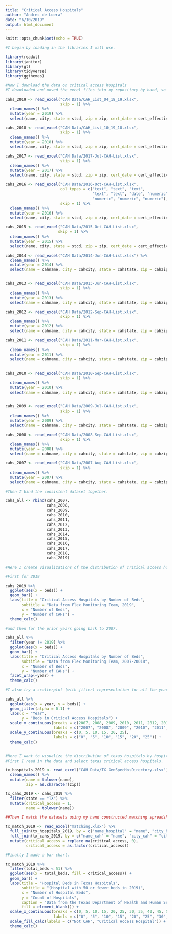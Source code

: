 ```yaml
---
title: "Critical Access Hospitals"
author: "Andres de Loera"
date: "6/10/2019"
output: html_document
---
```


```r
knitr::opts_chunk$set(echo = TRUE)

#I begin by loading in the libraries I will use.

library(readxl)
library(janitor)
library(gt)
library(tidyverse)
library(ggthemes)

#Now I download the data on critical access hospitals 
#I downloaded and moved the excel files into my repository by hand, so here I just read them into an r object, call clean names for ease of use, add a year variable, and use select to get a consistent name, selection and ordering of variables. 

cahs_2019 <- read_excel("CAH Data/CAH_List_04_18_19.xlsx",
                        skip = 1) %>%
  clean_names() %>%
  mutate(year = 2019) %>%
  select(name, city, state = stcd, zip = zip, cert_date = cert_effective_date, beds = number_beds, year)

cahs_2018 <- read_excel("CAH Data/CAH_List_10_19_18.xlsx", 
                        skip = 1) %>%
  clean_names() %>%
  mutate(year = 2018) %>%
  select(name, city, state = stcd, zip = zip, cert_date = cert_effective_date, beds = number_beds, year)

cahs_2017 <- read_excel("CAH Data/2017-Jul-CAH-List.xlsx",
                        skip = 1) %>%
  clean_names() %>%
  mutate(year = 2017) %>%
  select(name, city, state = stcd, zip = zip, cert_date = cert_effective_date, beds = number_beds, year)

cahs_2016 <- read_excel("CAH Data/2016-Oct-CAH-List.xlsx", 
                        col_types = c("text", "text", "text", 
                                      "text", "text", "date", "numeric", 
                                      "numeric", "numeric", "numeric"), 
                        skip = 1) %>%
  clean_names() %>%
  mutate(year = 2016) %>%
  select(name, city, state = stcd, zip = zip, cert_date = cert_effective_date, beds = number_beds, year)

cahs_2015 <- read_excel("CAH Data/2015-Oct-CAH-List.xlsx",
                       skip = 1) %>%
  clean_names() %>%
  mutate(year = 2015) %>%
  select(name, city, state = stcd, zip = zip, cert_date = cert_effective_date, beds = number_beds, year)

cahs_2014 <- read_excel("CAH Data/2014-Jun-CAH-List.xlsx") %>%
  clean_names() %>%
  mutate(year = 2014) %>%
  select(name = cahname, city = cahcity, state = cahstate, zip = cahzip, cert_date = cah_eff, beds, year)


cahs_2013 <- read_excel("CAH Data/2013-Jun-CAH-List.xlsx", 
                        skip = 1) %>%
  clean_names() %>%
  mutate(year = 2013) %>%
  select(name = cahname, city = cahcity, state = cahstate, zip = cahzip, cert_date = cah_eff, beds, year)

cahs_2012 <- read_excel("CAH Data/2012-Sep-CAH-List.xlsx", 
                        skip = 1) %>%
  clean_names() %>%
  mutate(year = 2012) %>%
  select(name = cahname, city = cahcity, state = cahstate, zip = cahzip, cert_date = cah_eff, beds, year)

cahs_2011 <- read_excel("CAH Data/2011-Mar-CAH-List.xlsx",
                        skip = 1) %>%
  clean_names() %>%
  mutate(year = 2011) %>%
  select(name = cahname, city = cahcity, state = cahstate, zip = cahzip, cert_date = cah_eff, beds, year)

  
cahs_2010 <- read_excel("CAH Data/2010-Sep-CAH-List.xlsx",
                        skip = 1) %>%
  clean_names() %>%
  mutate(year = 2010) %>%
  select(name = cahname, city = cahcity, state = cahstate, zip = cahzip, cert_date = cah_eff, beds, year)
  

cahs_2009 <- read_excel("CAH Data/2009-Jul-CAH-List.xlsx",
                        skip = 1) %>%
  clean_names() %>%
  mutate(year = 2009) %>%
  select(name = cahname, city = cahcity, state = cahstate, zip = cahzip, cert_date = cah_eff, beds, year)

cahs_2008 <- read_excel("CAH Data/2008-Sep-CAH-List.xlsx",
                        skip = 1) %>%
  clean_names() %>%
  mutate(year = 2008) %>%
  select(name = cahname, city = cahcity, state = cahstate, zip = cahzip, cert_date = cah_eff, beds, year)

cahs_2007 <- read_excel("CAH Data/2007-Aug-CAH-List.xlsx",
                        skip = 1) %>%
  clean_names() %>%
  mutate(year = 2007) %>%
  select(name = cahname, city = cahcity, state = cahstate, zip = cahzip, cert_date = cah_eff, beds = number_beds, year)

#Then I bind the consistent dataset together.

cahs_all <- rbind(cahs_2007, 
                  cahs_2008, 
                  cahs_2009, 
                  cahs_2010, 
                  cahs_2011, 
                  cahs_2012, 
                  cahs_2013, 
                  cahs_2014, 
                  cahs_2015, 
                  cahs_2016, 
                  cahs_2017, 
                  cahs_2018, 
                  cahs_2019)

```


```r

#Here I create visualizations of the distribution of critical access hospitals by hospital beds.

#First for 2019

cahs_2019 %>%
  ggplot(aes(x = beds)) +
  geom_bar() +
  labs(title = "Critical Access Hospitals by Number of Beds",
       subtitle = "Data from Flex Monitoring Team, 2019", 
       x = "Number of Beds",
       y = "Number of CAHs") +
  theme_calc()

#and then for the prior years going back to 2007.

cahs_all %>%
  filter(year != 2019) %>%
  ggplot(aes(x = beds)) +
  geom_bar() +
  labs(title = "Critical Access Hospitals by Number of Beds",
       subtitle = "Data from Flex Monitoring Team, 2007-20018", 
       x = "Number of Beds",
       y = "Number of CAHs") +
  facet_wrap(~year) +  
  theme_calc()

#I also try a scatterplot (with jitter) representation for all the years.

cahs_all %>%
  ggplot(aes(x = year, y = beds)) +
  geom_jitter(alpha = 0.1) +
  labs(x = "Year",
       y = "Beds in Critical Access Hospitals") +
  scale_x_continuous(breaks = c(2007, 2008, 2009, 2010, 2011, 2012, 2013, 2014, 2015, 2016, 2017, 2018, 2019),
                     labels = c("2007", "2008", "2009", "2010", "2011", "2012", "2013", "2014", "2015", "2016", "2017", "2018", "2019")) +
  scale_y_continuous(breaks = c(0, 5, 10, 15, 20, 25), 
                     labels = c("0", "5", "10", "15", "20", "25")) +
  theme_calc()
  
```


```r

#Here I want to visualize the distribution of texas hospitals by hospital beds with attention to critical access designation. 
#First I read in the data and select texas critical access hospitals.

tx_hospitals_2019 <- read_excel("CAH Data/TX GenSpecHosDirectory.xlsx") %>%
  clean_names() %>%
  mutate(name = tolower(name),
         zip = as.character(zip)) 

tx_cahs_2019 <- cahs_2019 %>%
  filter(state == "TX") %>%
  mutate(critical_access = 1,
         name = tolower(name))

##Then I match the datasets using my hand constructed matching spreadsheet. 

tx_match_2019 <- read_excel("matching.xlsx") %>%
  full_join(tx_hospitals_2019, by = c("name_hospital" = "name", "city_hospital" = "city")) %>%
  full_join(tx_cahs_2019, by = c("name_cah" = "name", "city_cah" = "city")) %>%
  mutate(critical_access = replace_na(critical_access, 0),
         critical_access = as.factor(critical_access))

#Finally I made a bar chart. 

tx_match_2019 %>%
  filter(total_beds < 51) %>%
  ggplot(aes(x = total_beds, fill = critical_access)) +
  geom_bar() +
  labs(title = "Hospital Beds in Texas Hospitals",
       subtitle = "(Hospital with 50 or fewer beds in 2019)",
       x = "Number of Hospital Beds",
       y = "Count of Hospitals",
       caption = "Data from the Texas Department of Health and Human Services",
       fill = element_blank()) +
  scale_x_continuous(breaks = c(0, 5, 10, 15, 20, 25, 30, 35, 40, 45, 50),
                     labels = c("0", "5", "10", "15", "20", "25", "30", "35", "40", "45", "50")) +
  scale_fill_calc(labels = c("Not CAH", "Critical Access Hospital")) +
  theme_calc()


```
